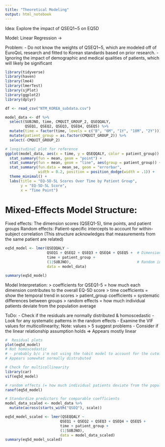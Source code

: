 ```yaml
---
title: "Theoretical Modeling"
output: html_notebook
---
```


Idea: 
Explore the impact of QSEQ1~5 on EQ5D

Model:
Linear Regression -> 

Problem: 
- Do not know the weights of QSEQ1~5, which are modeled off of EuroQoL research 
and fitted to Korean standards based on prior research.
- Ignoring the impact of demographic and medical qualities of patients, which 
will likely be significant

```r
library(tidyverse)
library(haven)
library(lme4)
library(lmerTest)  
library(sjPlot) 
library(ggplot2)
library(dplyr)
```


```r
df <- read_csv("NTM_KOREA_subdata.csv")

model_data <- df %>%
  select(SUBJNO, time, CMQUIT_GROUP_2, QSEQQALY,
         QSEQ1, QSEQ2, QSEQ3, QSEQ4, QSEQ5) %>%
  mutate(time = factor(time, levels = c("B", "6M", "1Y", "18M", "2Y"))) %>%
  mutate(patient_group = as.factor(CMQUIT_GROUP_2)) %>%
  select(-CMQUIT_GROUP_2)
```
```r
# longitudinal plot for reference
ggplot(model_data, aes(x = time, y = QSEQQALY, color = patient_group)) +
  stat_summary(fun = mean, geom = "point") +
  stat_summary(fun = mean, geom = "line", aes(group = patient_group)) +
  stat_summary(fun.data = mean_se, geom = "errorbar", 
               width = 0.2, position = position_dodge(width = .1)) +
  theme_minimal() +
  labs(title = "EQ-5D-5L Scores Over Time by Patient Group",
       y = "EQ-5D-5L Score",
       x = "Time Point")
```
# Mixed-Effects Model Structure:

Fixed effects: 
The dimension scores (QSEQ1-5), time points, and patient groups
Random effects: 
Patient-specific intercepts to account for within-subject correlation
(This structure acknowledges that measurements from the same patient are related)

```r
eq5d_model <- lmer(QSEQQALY ~ 
                   QSEQ1 + QSEQ2 + QSEQ3 + QSEQ4 + QSEQ5 +  # Dimension scores
                   time + patient_group +                   
                   (1|SUBJNO),                              # Random intercept for each patient
                   data = model_data)

summary(eq5d_model)
```
Model Interpretation:
> coefficients for QSEQ1-5 = how much each dimension contributes to the overall EQ-5D score
> time coefficients = show the temporal trend in scores
> patient_group coefficients = systematic differences between groups
> random effects = how much individual patients deviate from the population average


ToDo: 
- Check if the residuals are normally distributed & homoscedastic
- Look for any systematic patterns in the random effects
- Examine the VIF values for multicollinearity; Note: values > 5 suggest problems
- Consider if the linear relationship assumption holds => Appears mostly linear
```r
#  Residual plots
plot(eq5d_model) 
# Not homoscedastic 
# - probably b/c i'm not using the tobit model to account for the cutoff value of 1.0
# Appears somewhat normally distrubuted

# Check for multicollinearity
library(car)
vif(eq5d_model)

# random effects (= how much individual patients deviate from the population average)
ranef(eq5d_model)
```
```r
# Standardize predictors for comparable coefficients
model_data_scaled <- model_data %>%
  mutate(across(starts_with("QSEQ"), scale))

eq5d_model_scaled <- lmer(QSEQQALY ~ 
                         QSEQ1 + QSEQ2 + QSEQ3 + QSEQ4 + QSEQ5 +
                         time + patient_group +
                         (1|SUBJNO),
                         data = model_data_scaled)
summary(eq5d_model_scaled)
```


